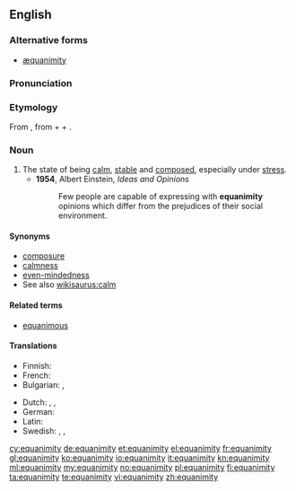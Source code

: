 ==English==

===Alternative forms===
* [[æquanimity]] {{qualifier|archaic}}

===Pronunciation===
{{IPA|/ˌɛkwəˈnɪmɪtiː/, /ˌiːkwə-/}}

===Etymology===
From {{etyl|la}} {{term|aequanimitas|aequanimitās|calmness, equanimity|lang=la}}, from {{term|aequus||even; calm; fair|lang=la}} + {{term|animus||mind, soul|lang=la}} + {{term|-itas|-itās|lang=la}}.

===Noun===
{{en-noun|equanimities}}

# The state of being [[calm]], [[stable]] and [[composed]], especially under [[stress]].
#*'''1954''', Albert Einstein, ''Ideas and Opinions''
#*:Few people are capable of expressing with '''equanimity''' opinions which differ from the prejudices of their social environment.

====Synonyms====
* [[composure]]
* [[calmness]]
* [[even-mindedness]]
* See also [[wikisaurus:calm]]

====Related terms====
* [[equanimous]]

====Translations====
{{trans-top|state of being calm}}
* Finnish: {{t-|fi|tyyneys}}
* French: {{t+|fr|équanimité}}
* Bulgarian: {{t+|bg|хладнокръвие|n|sc=Cyrl}}, {{t+|bg|самообладание|n|sc=Cyrl}}
{{trans-mid}}
* Dutch: {{t-|nl|gelatenheid}}, {{t+|nl|berusting}}, {{t-|nl|kalmte}}
* German: {{t+|de|Gelassenheit|f}}
* Latin: {{t-|la|aequanimitas|f|alt=aequanimitās}}
* Swedish: {{t-|sv|jämnmod}}, {{t-|sv|själsro}}, {{t+|sv|sinnesro}}
{{trans-bottom}}

[[cy:equanimity]]
[[de:equanimity]]
[[et:equanimity]]
[[el:equanimity]]
[[fr:equanimity]]
[[gl:equanimity]]
[[ko:equanimity]]
[[io:equanimity]]
[[it:equanimity]]
[[kn:equanimity]]
[[ml:equanimity]]
[[my:equanimity]]
[[no:equanimity]]
[[pl:equanimity]]
[[fi:equanimity]]
[[ta:equanimity]]
[[te:equanimity]]
[[vi:equanimity]]
[[zh:equanimity]]